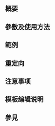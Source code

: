 {{NoteTA|G1=MediaWiki}}{{Documentation subpage}}<!-- 在本行下編輯模板說明 -->

== 概要 ==

== 參數及使用方法 ==

== 範例 ==

== 重定向 ==

== 注意事项 ==

== 模板编辑说明 ==

== 參見 ==

<includeonly>
<!-- 本行下加入模板的分類 -->
[[Category:非自由檔案文件依據模板|{{PAGENAME}}]]
</includeonly>